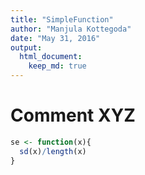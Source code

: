 ```yaml
---
title: "SimpleFunction"
author: "Manjula Kottegoda"
date: "May 31, 2016"
output: 
  html_document:
    keep_md: true
---
```



# Comment XYZ

```r
se <- function(x){
  sd(x)/length(x) 
}
```
